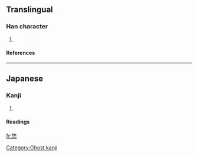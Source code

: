 ==Translingual==
===Han character===
{{Han char|rn=61|rad=心|as=06|sn=10|four=|canj=人木心 (ODP), X人木心 (XODP)}}
# {{defn|Han|sort=心06}}
====References====
{{Han ref|kx=0386.161|hdz=42291.021|uh=6077|ud=24695}}
----
==Japanese==
===Kanji===
{{ja-kanji|grade=|rs=心06}}
# {{defn|Japanese}} 
====Readings====
{{ja-readings|on=[[きゅう]] (kyū)|kun=}}

[[Category:Ghost kanji]]

[[fr:恷]]